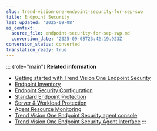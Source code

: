 ```yaml
---
slug: trend-vision-one-endpoint-security-for-sep-swp
title: Endpoint Security
last_updated: '2025-09-08'
ai_context:
  source_file: endpoint-security-for-sep-swp.md
  conversion_date: '2025-09-08T23:42:19.923Z'
conversion_status: converted
translation_ready: true
---
```


::: {role="main"}
**Related information**

- [Getting started with Trend Vision One Endpoint Security](get-start-endpoint-security.mdx)
- [Endpoint Inventory](endpoint-inventory-intro-part.md "Manage, locate, and take action on any endpoint in your environment or download the agent installer packages to deploy on more endpoints.")
- [Endpoint Security Configuration](endpoint-security-configuration.md "Configure settings and policies to manage your Trend Vision One Endpoint Security agent deployments.")
- [Standard Endpoint Protection](standard-endpoint-protection.mdx)
- [Server & Workload Protection](swp-intro-section.mdx)
- [Agent Resource Monitoring](agent-resource-monitoring.md "Get an overview of how your deployed Trend Vision One Endpoint Security agents impact the system performance of your endpoints.")
- [Trend Vision One Endpoint Security agent console](endpoint-security-agent-console.md "Discover the Trend Vision One Endpoint Security agent console on your endpoints and manage the settings available to users on your managed endpoints.")
- [Trend Vision One Endpoint Security Agent Interface](trend-vision-one-agent-interface.mdx)
:::
